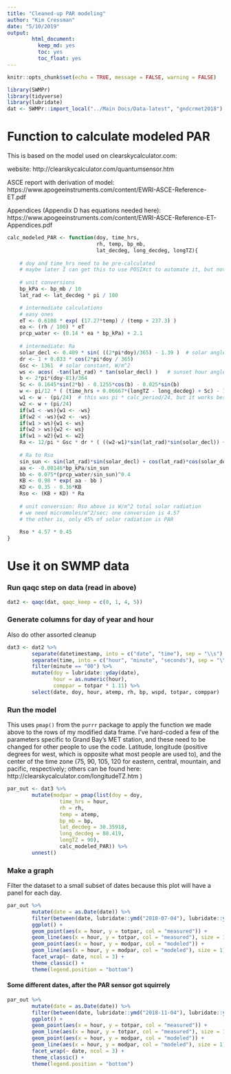```yaml
---
title: "Cleaned-up PAR modeling"
author: "Kim Cressman"
date: "5/10/2019"
output: 
        html_document: 
          keep_md: yes
          toc: yes
          toc_float: yes
---
```


```r
knitr::opts_chunk$set(echo = TRUE, message = FALSE, warning = FALSE)
```


```r
library(SWMPr)
library(tidyverse)
library(lubridate)
dat <- SWMPr::import_local("../Main Docs/Data-latest", "gndcrmet2018")
```

# Function to calculate modeled PAR  

This is based on the model used on clearskycalculator.com:

website: http://clearskycalculator.com/quantumsensor.htm

ASCE report with derivation of model:
https://www.apogeeinstruments.com/content/EWRI-ASCE-Reference-ET.pdf

Appendices (Appendix D has equations needed here):
https://www.apogeeinstruments.com/content/EWRI-ASCE-Reference-ET-Appendices.pdf

```r
calc_modeled_PAR <- function(doy, time_hrs,
                             rh, temp, bp_mb,
                             lat_decdeg, long_decdeg, longTZ){
    
    # doy and time_hrs need to be pre-calculated
    # maybe later I can get this to use POSIXct to automate it, but not now
    
    # unit conversions
    bp_kPa <- bp_mb / 10
    lat_rad <- lat_decdeg * pi / 180

    # intermediate calculations
    # easy ones
    eT <- 0.6108 * exp( (17.27*temp) / (temp + 237.3) )
    ea <- (rh / 100) * eT
    prcp_water <- (0.14 * ea * bp_kPa) + 2.1
    
    # intermediate: Ra
    solar_decl <- 0.409 * sin( ((2*pi*doy)/365) - 1.39 )  # solar angle
    dr <- 1 + 0.033 * cos(2*pi*doy / 365)
    Gsc <- 1361  # solar constant, W/m^2
    ws <- acos( -tan(lat_rad) * tan(solar_decl) )   # sunset hour angle, radians
    b <- 2*pi*(doy-81)/364
    Sc <- 0.1645*sin(2*b) - 0.1255*cos(b) - 0.025*sin(b)
    w <- pi/12 * ( (time_hrs + 0.06667*(longTZ - long_decdeg) + Sc) - 12 )  # eq 54
    w1 <- w - (pi/24)  # this was pi * calc_period/24, but it works best on an hourly scale
    w2 <- w + (pi/24)
    if(w1 < -ws){w1 <- -ws}
    if(w2 < -ws){w2 <- -ws}
    if(w1 > ws){w1 <- ws}
    if(w2 > ws){w2 <- ws}
    if(w1 > w2){w1 <- w2}
    Ra <- 12/pi * Gsc * dr * ( ((w2-w1)*sin(lat_rad)*sin(solar_decl)) + (cos(lat_rad)*cos(solar_decl)*(sin(w2)-sin(w1)) ) )
    
    # Ra to Rso
    sin_sun <- sin(lat_rad)*sin(solar_decl) + cos(lat_rad)*cos(solar_decl)*cos(w)
    aa <- -0.00146*bp_kPa/sin_sun
    bb <- 0.075*(prcp_water/sin_sun)^0.4
    KB <- 0.98 * exp( aa - bb )
    KD <- 0.35 - 0.36*KB
    Rso <- (KB + KD) * Ra
    
    # unit conversion: Rso above is W/m^2 total solar radiation
    # we need micromoles/m^2/sec; one conversion is 4.57
    # the other is, only 45% of solar radiation is PAR
    
    Rso * 4.57 * 0.45
}
```

# Use it on SWMP data  

### Run qaqc step on data (read in above)  

```r
dat2 <- qaqc(dat, qaqc_keep = c(0, 1, 4, 5))
```


### Generate columns for day of year and hour  

Also do other assorted cleanup  

```r
dat3 <- dat2 %>% 
        separate(datetimestamp, into = c("date", "time"), sep = "\\s") %>%
        separate(time, into = c("hour", "minute", "seconds"), sep = "\\:") %>% 
        filter(minute == "00") %>% 
        mutate(doy = lubridate::yday(date),
               hour = as.numeric(hour),
               comppar = totpar * 1.11) %>% 
        select(date, doy, hour, atemp, rh, bp, wspd, totpar, comppar)
```


### Run the model  

This uses `pmap()` from the `purrr` package to apply the function we made above to the rows of my modified data frame. I've hard-coded a few of the parameters specific to Grand Bay's MET station, and these need to be changed for other people to use the code. Latitude, longitude (positive degrees for west, which is opposite what most people are used to), and the center of the time zone (75, 90, 105, 120 for eastern, central, mountain, and pacific, respectively; others can be found here: http://clearskycalculator.com/longitudeTZ.htm )

```r
par_out <- dat3 %>% 
        mutate(modpar = pmap(list(doy = doy,
                 time_hrs = hour,
                 rh = rh,
                 temp = atemp,
                 bp_mb = bp,
                 lat_decdeg = 30.35918,
                 long_decdeg = 88.419,
                 longTZ = 90), 
                 calc_modeled_PAR)) %>% 
        unnest()
```


### Make a graph  

Filter the dataset to a small subset of dates because this plot will have a panel for each day.  

```r
par_out %>% 
        mutate(date = as.Date(date)) %>% 
        filter(between(date, lubridate::ymd("2018-07-04"), lubridate::ymd("2018-07-15"))) %>% 
        ggplot() +
        geom_point(aes(x = hour, y = totpar, col = "measured")) +
        geom_line(aes(x = hour, y = totpar, col = "measured"), size = 1) +
        geom_point(aes(x = hour, y = modpar, col = "modeled")) +
        geom_line(aes(x = hour, y = modpar, col = "modeled"), size = 1) +
        facet_wrap(~ date, ncol = 3) +
        theme_classic() +
        theme(legend.position = "bottom")
```


#### Some different dates, after the PAR sensor got squirrely  

```r
par_out %>% 
        mutate(date = as.Date(date)) %>% 
        filter(between(date, lubridate::ymd("2018-11-04"), lubridate::ymd("2018-11-15"))) %>% 
        ggplot() +
        geom_point(aes(x = hour, y = totpar, col = "measured")) +
        geom_line(aes(x = hour, y = totpar, col = "measured"), size = 1) +
        geom_point(aes(x = hour, y = modpar, col = "modeled")) +
        geom_line(aes(x = hour, y = modpar, col = "modeled"), size = 1) +
        facet_wrap(~ date, ncol = 3) +
        theme_classic() +
        theme(legend.position = "bottom")
```

